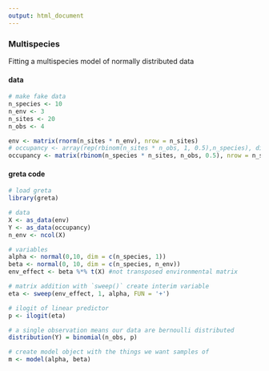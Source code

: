 ```yaml
---
output: html_document
---
```

### Multispecies

Fitting a multispecies model of normally distributed data


#### data
<div class="data">
```r
# make fake data
n_species <- 10
n_env <- 3
n_sites <- 20
n_obs <- 4

env <- matrix(rnorm(n_sites * n_env), nrow = n_sites)
# occupancy <- array(rep(rbinom(n_sites * n_obs, 1, 0.5),n_species), dim=c(n_sites, n_obs, n_species))
occupancy <- matrix(rbinom(n_species * n_sites, n_obs, 0.5), nrow = n_species)
```
</div>

#### greta code
```r
# load greta
library(greta)

# data
X <- as_data(env)
Y <- as_data(occupancy)
n_env <- ncol(X)

# variables
alpha <- normal(0,10, dim = c(n_species, 1))
beta <- normal(0, 10, dim = c(n_species, n_env))
env_effect <- beta %*% t(X) #not transposed environmental matrix

# matrix addition with `sweep()` create interim variable
eta <- sweep(env_effect, 1, alpha, FUN = '+')

# ilogit of linear predictor
p <- ilogit(eta)

# a single observation means our data are bernoulli distributed
distribution(Y) = binomial(n_obs, p)

# create model object with the things we want samples of
m <- model(alpha, beta)
```
